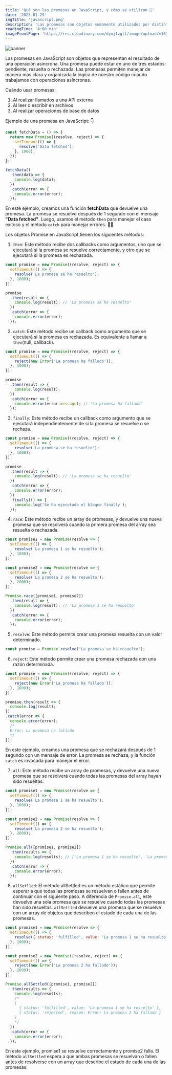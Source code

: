 ```yaml
---
title: 'Qué son las promesas en JavaScript, y cómo se utilizan 👀'
date: '2023-01-29'
imgTitle: 'javascript.png'
description: 'Las promesas son objetos sumamente utilizados por distintas razones, y saber cómo se utilizan es vital. Conoce más a detalle sobre estas en este post.' 
readingTime: '4:00 min'
imageFrontPage: 'https://res.cloudinary.com/dyuj1zglt/image/upload/v1675727361/publicaciones%20del%20blog/mgkjxkdbztzm9gesiqkq.png'
---
```


![banner](https://res.cloudinary.com/dyuj1zglt/image/upload/v1675727361/publicaciones%20del%20blog/mgkjxkdbztzm9gesiqkq.png)

Las promesas en JavaScript son objetos que representan el resultado de una operación asíncrona. Una promesa puede estar en uno de tres estados: pendiente, resuelta o rechazada. Las promesas permiten manejar de manera más clara y organizada la lógica de nuestro código cuando trabajamos con operaciones asíncronas.

Cuándo usar promesas:

1. Al realizar llamados a una API externa
2. Al leer o escribir en archivos
3. Al realizar operaciones de base de datos


Ejemplo de una promesa en JavaScript: 👇

```js
const fetchData = () => {
  return new Promise((resolve, reject) => {
    setTimeout(() => {
      resolve('Data fetched');
    }, 1000);
  });
};

fetchData()
  .then(data => {
    console.log(data);
  })
  .catch(error => {
    console.error(error);
  });
```

En este ejemplo, creamos una función **fetchData** que devuelve una promesa. La promesa se resuelve después de 1 segundo con el mensaje **"Data fetched"**. 
Luego, usamos el método `then` para manejar el caso exitoso y el método `catch` para manejar errores. 👨‍💻

Los objetos Promise en JavaScript tienen los siguientes métodos:

1. `then`: Este método recibe dos callbacks como argumentos, uno que se ejecutará si la promesa se resuelve correctamente, y otro que se ejecutará si la promesa es rechazada.

```js
const promise = new Promise((resolve, reject) => {
  setTimeout(() => {
    resolve('La promesa se ha resuelto');
  }, 1000);
});

promise
  .then(result => {
    console.log(result); // 'La promesa se ha resuelto'
  })
  .catch(error => {
    console.error(error);
  });
```

2. `catch`: Este método recibe un callback como argumento que se ejecutará si la promesa es rechazada. Es equivalente a llamar a `then`(null, callback).

```js
const promise = new Promise((resolve, reject) => {
  setTimeout(() => {
    reject(new Error('La promesa ha fallado'));
  }, 1000);
});

promise
  .then(result => {
    console.log(result);
  })
  .catch(error => {
    console.error(error.message); // 'La promesa ha fallado'
  });
```

3. `finally`: Este método recibe un callback como argumento que se ejecutará independientemente de si la promesa se resuelve o se rechaza.

```js
const promise = new Promise((resolve, reject) => {
  setTimeout(() => {
    resolve('La promesa se ha resuelto');
  }, 1000);
});

promise
  .then(result => {
    console.log(result); // 'La promesa se ha resuelto'
  })
  .catch(error => {
    console.error(error);
  })
  .finally(() => {
    console.log('Se ha ejecutado el bloque finally');
  });
```

4. `race`: Este método recibe un array de promesas, y devuelve una nueva promesa que se resolverá cuando la primera promesa del array sea resuelta o rechazada.

```js
const promise1 = new Promise(resolve => {
  setTimeout(() => {
    resolve('La promesa 1 se ha resuelto');
  }, 1000);
});

const promise2 = new Promise(resolve => {
  setTimeout(() => {
    resolve('La promesa 2 se ha resuelto');
  }, 2000);
});

Promise.race([promise1, promise2])
  .then(result => {
    console.log(result); // 'La promesa 1 se ha resuelto'
  })
  .catch(error => {
    console.error(error);
  });
```

5. `resolve`: Este método permite crear una promesa resuelta con un valor determinado.

```js
const promise = Promise.resolve('La promesa se ha resuelto');
```

6. `reject`: Este método permite crear una promesa rechazada con una razón determinada.

```js
const promise = new Promise((resolve, reject) => {
  setTimeout(() => {
    reject(new Error('La promesa ha fallado'));
  }, 1000);
});

promise.then(result => {
  console.log(result);
})
.catch(error => {
  console.error(error);
  /*
  Error: La promesa ha fallado
  */
});
```
En este ejemplo, creamos una promesa que se rechazará después de 1 segundo con un mensaje de error. La promesa se rechaza, y la función `catch` es invocada para manejar el error.

7. `all`: Este método recibe un array de promesas, y devuelve una nueva promesa que se resolverá cuando todas las promesas del array hayan sido resueltas.

```js
const promise1 = new Promise(resolve => {
  setTimeout(() => {
    resolve('La promesa 1 se ha resuelto');
  }, 1000);
});

const promise2 = new Promise(resolve => {
  setTimeout(() => {
    resolve('La promesa 2 se ha resuelto');
  }, 2000);
});

Promise.all([promise1, promise2])
  .then(results => {
    console.log(results); // ['La promesa 1 se ha resuelto', 'La promesa 2 se ha resuelto']
  })
  .catch(error => {
    console.error(error);
  });
```

8. `allSetlled`: El método allSettled es un método estático que permite esperar a que todas las promesas se resuelvan o fallen antes de continuar con el siguiente paso. 
A diferencia de `Promise.all`, este devuelve una sola promesa que se resuelve cuando todas las promesas han sido resueltas. 
`allSettled` devuelve una promesa que se resuelve con un array de objetos que describen el estado de cada una de las promesas.

```js
const promise1 = new Promise(resolve => {
  setTimeout(() => {
    resolve({ status: 'fulfilled', value: 'La promesa 1 se ha resuelto' });
  }, 1000);
});

const promise2 = new Promise((resolve, reject) => {
  setTimeout(() => {
    reject(new Error('La promesa 2 ha fallado'));
  }, 2000);
});

Promise.allSettled([promise1, promise2])
  .then(results => {
    console.log(results);
    /*
    [
      { status: 'fulfilled', value: 'La promesa 1 se ha resuelto' },
      { status: 'rejected', reason: Error: La promesa 2 ha fallado }
    ]
    */
  })
  .catch(error => {
    console.error(error);
  });
```

En este ejemplo, promise1 se resuelve correctamente y promise2 falla. 
El método `allSettled` espera a que ambas promesas se resuelvan o fallen antes de resolverse con un array que describe el estado de cada una de las promesas.